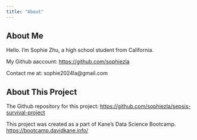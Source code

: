 ```yaml
---
title: "About"
---
```

## About Me
Hello. I'm Sophie Zhu, a high school student from California.

My Github aaccount: <https://github.com/sophiezla>

Contact me at: sophie2024la@gmail.com

## About This Project

The Github repository for this project: <https://github.com/sophiezla/sepsis-survival-project>

This project was created as a part of Kane's Data Science Bootcamp.
<https://bootcamp.davidkane.info/>
